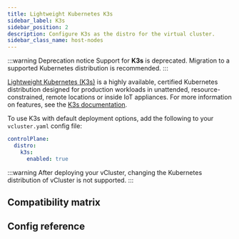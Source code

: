 ```yaml
---
title: Lightweight Kubernetes K3s
sidebar_label: K3s
sidebar_position: 2
description: Configure K3s as the distro for the virtual cluster.
sidebar_class_name: host-nodes
---
```




:::warning Deprecation notice
Support for **K3s** is deprecated. Migration to a supported Kubernetes distribution is recommended.
:::

<TenancySupport hostNodes="true" />

[Lightweight Kubernetes (K3s)](https://k3s.io) is a highly available, certified Kubernetes distribution designed for production workloads in unattended, resource-constrained, remote locations or inside IoT appliances. For more information on features, see the [K3s documentation](https://docs.k3s.io/).

To use K3s with default deployment options, add the following to your `vcluster.yaml` config file:

```yaml
controlPlane:
  distro:
    k3s:
      enabled: true
```

:::warning
After deploying your vCluster, changing the Kubernetes distribution of vCluster is not supported.
:::


## Compatibility matrix

<K3sCompat/>

## Config reference

<DistroK3s/>